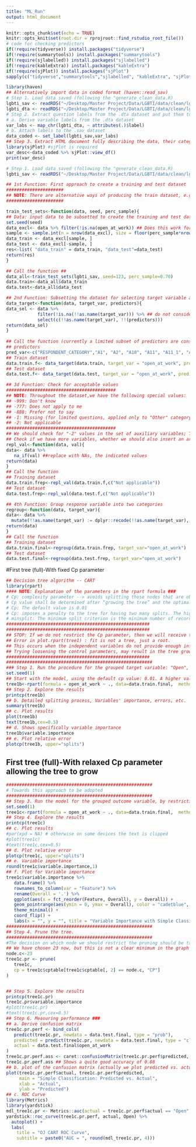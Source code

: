 ```yaml
---
title: "ML_Run"
output: html_document
---
```



```r
knitr::opts_chunk$set(echo = TRUE)
knitr::opts_knit$set(root.dir = rprojroot::find_rstudio_root_file())
# code for checking predictors
if(!require(tidyverse)) install.packages("tidyverse")
if(!require(summarytools)) install.packages("summarytools")
if(!require(sjlabelled)) install.packages("sjlabelled")
if(!require(kableExtra)) install.packages("kableExtra")
if(!require(sjPlot)) install.packages("sjPlot")
sapply(c("tidyverse","summarytools","sjlabelled", "kableExtra", "sjPlot"), library, character.only = TRUE)
```


```r
library(haven)
## Alternatively import data in coded format (haven::read_sav)
# Step 1. Load data saved (following the "generate_clean_data.R)
lgbti_sav <- readRDS("~/Desktop/Master Project/Data/LGBTI/data/clean/lgbti_sav.rds")
lgbti_dta <- readRDS("~/Desktop/Master Project/Data/LGBTI/data/clean/lgbti_dta.rds")
# Step 2. Extract question labels from the .dta dataset and put them to the sav dataset
# a. Derive variable labels from the .dta dataset
var_labs <- map_chr(lgbti_dta, ~ attributes(.)$label)
# b. Attach labels to the .sav dataset
data_coded <- set_label(lgbti_sav,var_labs)
## Step 3. Extract HTML document fully describing the data, their categories and answer options
library(sjPlot) #sjPlot is required
var_desc<-data_coded %>% sjPlot::view_df() 
print(var_desc)
```


```r

# Step 1. Load data saved (following the "generate_clean_data.R)
lgbti_sav <- readRDS("~/Desktop/Master Project/Data/LGBTI/data/clean/lgbti_sav.rds")
```

```r
## 1st Function: First approach to create a training and test dataset
######################  
## NOTE: There are alternative ways of producing the train dataset, e.g. giving probabilities. Currently we keep it simple
######################  

train_test_sets<-function(data, seed, perc_sample){
## Data: input data to be subsetted to create the training and test datasets
set.seed(seed)
data_excl<- data %>% filter(!is.na(open_at_work)) ## Does this work for the labeled data?
sample <- sample.int(n = nrow(data_excl), size = floor(perc_sample*nrow(data_excl)), replace = F)
data_train <- data_excl[sample, ]
data_test <- data_excl[-sample, ]
res<-list( "data_train" = data_train, "data_test"=data_test)
return(res)
}

## Call the function ##
data_all<-train_test_sets(lgbti_sav, seed=123, perc_sample=0.70)
data.train<-data_all$data_train
data.test<-data_all$data_test
```

```r
## 2nd Function: Subsetting the dataset for selecting target variable and predictors
data_target<-function(data, target_var, predictors){
data_sel <- data %>%
            filter(!is.na(!!as.name(target_var))) %>% ## do not consider rows where the predictor is NA
            select(c(!!as.name(target_var), !!(predictors)))
return(data_sel)
}
                             
## Call the function (currently a limited subset of predictors are considered for testing purposes)
## predictors
pred_var<-c("RESPONDENT_CATEGORY","A1", "A2", "A10", "A11", "A11_1", "A13", "A14", "B1", "B2", "C1_A", "C1_B", "C1_C", "C1_D", "C1_E", "C1_F", "C1_G", "C1_H", "C2", "C6", "C8_A", "C8_B", "C8_C", "C8_D",  "C9_1", "C10_A", "C10_B", "C10_1", "C11_A", "C11_B", "C11_C", "C11_D", "C11_E", "C11_G", "C11_H", "C11_I","D1", "D2", "D4", "E1", "E2", "E8", "F1_A", "F1_B", "F1_C", "F1_D", "F1_E", "F1_E", "F1_G","F8", "G1_A", "G1_B", "G1_C", "G1_D", "G1_E", "G1_F", "G1_G", "G1_H",  "G2",  "H1", "H2", "H3", "H4", "H5", "H7", "H10", "H17", "H18", "H19", "H20") 
## Train dataset
data.train.f<- data_target(data.train, target_var = "open_at_work", predictors = pred_var)
## Test dataset
data.test.f<- data_target(data.test, target_var = "open_at_work", predictors = pred_var)
```

```r
## 3d Function: Check for acceptable values
##########################################
## NOTE: Throughout the dataset,we have the following special values:
## -999: Don't know
## -777: Does not apply to me
## -888: Prefer not to say
## -1: Missing (for limited questions, applied only to "Other" category: "Please specify". So it is not a problem)
## -2: Not applicable
##########################################
## We should check for "-2" values in the set of auxiliary variables; Those should be probably converted to NA's
## Check if we have more variables, whether we should also insert an argument for specifying specific columns to be applied
repl_val<-function(data, val){
data<- data %>% 
   na_if(val) ##replace with NAs, the indicated values
return(data)
}
## Call the function
## Training dataset
data.train.frep<-repl_val(data.train.f,c("Not applicable"))
## Test dataset
data.test.frep<-repl_val(data.test.f,c("Not applicable"))
```


```r
## 4th Function: Group response variable into two categories
regroup<-function(data, target_var){
data<- data %>% 
  mutate(!!as.name(target_var) := dplyr::recode(!!as.name(target_var), 'Very open'="Open", 'Selectively open'="Open"))
return(data)
}
## Call the function
## Training dataset
data.train.final<-regroup(data.train.frep, target_var="open_at_work")
## Test dataset
data.test.final<-regroup(data.test.frep, target_var="open_at_work")
```

#First tree (full)-With fixed Cp parameter
```r
## Decision tree algorithm -- CART
library(rpart)
#### NOTE: Explanation of the parameters in the rpart formula ###
# Cp: complexity parameter --> avoids splitting those nodes that are obviously not worthwhile. 
# Cp value shall be determined after “growing the tree” and the optimal value is used to “prune the tree.”
# Cp: The default value is 0.01
# Cp: imposes a penalty to the tree for having two many splits. The higher the cp, the smaller the tree.
# minsplit: The minimum split criterion is the minimum number of records that must be present in a node before a split can be attempted
#######################################################
#######################################################
## STOP: If we do not restrict the Cp parameter, then we will receive the error below:
## Error in plot.rpart(tree1) : fit is not a tree, just a root.
## This occurs when the independent variables do not provide enough information to grow the tree. See, for example, the help for rpart. control: "Any split that does not decrease the overall lack of fit by a factor of cp is not attempted." 
## Trying loosening the control parameters, may result in the tree growing beyond a root.
#######################################################
########################################################
### Step 1. Run the procedure for the grouped target variable: "Open", "Hide LGBTI"
set.seed(1)
## Start with the model, using the default cp value: 0.01. A higher value in the complexity parameter, corresponds to a tree with just a root node
tree1b<-rpart(formula = open_at_work ~ ., data=data.train.final,  method = "class", parms= list(split = "information"), control = rpart.control(minsplit=1,cp=0.01, maxdepth=10 , usesurrogate= 0, maxsurrogate= 0))
## Step 2. Explore the results
printcp(tree1b)
## b. Detailed splitting process, Variables' importance, errors, etc.
summary(tree1b)
## c. Plot results
plot(tree1b)
text(tree1b,cex=0.5)
## d. Shows specifically variable importance
tree1b$variable.importance
## e. Plot relative error
plotcp(tree1b, upper="splits")
```

## First tree (full)-With relaxed Cp parameter allowing the tree to grow
```r
########################################################
# Towards this approach to be adopted
########################################################
## Step 3. Run the model for the grouped outcome variable, by restricting cp to a lower value (i.e. permitting the tree to grow with more nodes). We run a more detailed tree and then prune it. 
set.seed(1)
tree1c<-rpart(formula = open_at_work ~ ., data=data.train.final,  method = "class", parms= list(split = "information"), control = rpart.control(minsplit=1,cp=0.001, maxdepth=10 , usesurrogate= 0, maxsurrogate= 0))
## Step 4. Explore the results
printcp(tree1c)
## c. Plot results
#par(xpd = NA) # otherwise on some devices the text is clipped
#plot(tree1c)
#text(tree1c,cex=0.5)
## d. Plot relative error
plotcp(tree1c, upper="splits")
## e. Variable importance
round(tree1c$variable.importance,1)
## f. Plot for Variable importance
tree1c$variable.importance %>% 
   data.frame() %>%
   rownames_to_column(var = "Feature") %>%
   rename(Overall = '.') %>%
   ggplot(aes(x = fct_reorder(Feature, Overall), y = Overall)) +
   geom_pointrange(aes(ymin = 0, ymax = Overall), color = "cadetblue", size = .3) +
   theme_minimal() +
   coord_flip() +
   labs(x = "", y = "", title = "Variable Importance with Simple Classication")
########################################################
## Step 4. Prune the tree. 
########################################################
#The decision on which node we should restrict the pruning should be taken on the basis of the relative error plot. We try to find a min value (below the dashed line)
## We have chosen 23 now, but this is not a clear minimum in the graph
node.c<-23
tree1c.pr <- prune(
   tree1c,
   cp = tree1c$cptable[tree1c$cptable[, 2] == node.c, "CP"]
)


## Step 5. Explore the results
printcp(tree1c.pr)
tree1c.pr$variable.importance
#plot(tree1c.pr)
#text(tree1c.pr,cex=0.5)
## Step 6. Measuring performance ###
## a. Derive confusion matrix
tree1c.pr.perf <- bind_cols(
   predict(tree1c.pr, newdata = data.test.final, type = "prob"),
   predicted = predict(tree1c.pr, newdata = data.test.final, type = "class"),
   actual = data.test.final$open_at_work
)
tree1c.pr.perf.ass <- caret::confusionMatrix(tree1c.pr.perf$predicted, reference = tree1c.pr.perf$actual)
tree1c.pr.perf.ass ## Shows a quite good accuracy of 0.88
## b. plot of the confusion matrix (actually we plot predicted vs. actual values)
plot(tree1c.pr.perf$actual, tree1c.pr.perf$predicted, 
     main = "Simple Classification: Predicted vs. Actual",
     xlab = "Actual",
     ylab = "Predicted")
## c. ROC Curve
library(Metrics)
library(yardstick)
mdl_tree1c.pr <- Metrics::auc(actual = tree1c.pr.perf$actual == "Open", tree1c.pr.perf$Open)
yardstick::roc_curve(tree1c.pr.perf, actual, Open) %>%
  autoplot() +
  labs(
    title = "OJ CART ROC Curve",
    subtitle = paste0("AUC = ", round(mdl_tree1c.pr, 4)))
```
